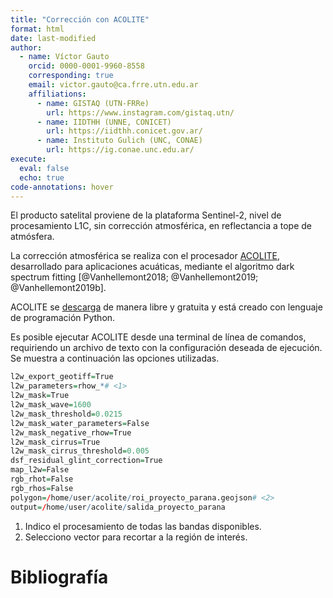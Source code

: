 ```yaml
---
title: "Corrección con ACOLITE"
format: html
date: last-modified
author:
  - name: Víctor Gauto
    orcid: 0000-0001-9960-8558
    corresponding: true
    email: victor.gauto@ca.frre.utn.edu.ar
    affiliations:
      - name: GISTAQ (UTN-FRRe)
        url: https://www.instagram.com/gistaq.utn/
      - name: IIDTHH (UNNE, CONICET)
        url: https://iidthh.conicet.gov.ar/
      - name: Instituto Gulich (UNC, CONAE)
        url: https://ig.conae.unc.edu.ar/
execute:
  eval: false
  echo: true
code-annotations: hover
---
```


El producto satelital proviene de la plataforma Sentinel-2, nivel de procesamiento L1C, sin corrección atmosférica, en reflectancia a tope de atmósfera.

La corrección atmosférica se realiza con el procesador [ACOLITE](https://github.com/acolite/acolite), desarrollado para aplicaciones acuáticas, mediante el algoritmo dark spectrum fitting [@Vanhellemont2018; @Vanhellemont2019; @Vanhellemont2019b].

ACOLITE se [descarga](https://github.com/acolite/acolite/releases) de manera libre y gratuita y está creado con lenguaje de programación Python.

Es posible ejecutar ACOLITE desde una terminal de línea de comandos, requiriendo un archivo de texto con la configuración deseada de ejecución. Se muestra a continuación las opciones utilizadas.

```r
l2w_export_geotiff=True
l2w_parameters=rhow_*# <1>
l2w_mask=True
l2w_mask_wave=1600
l2w_mask_threshold=0.0215
l2w_mask_water_parameters=False
l2w_mask_negative_rhow=True
l2w_mask_cirrus=True
l2w_mask_cirrus_threshold=0.005
dsf_residual_glint_correction=True
map_l2w=False
rgb_rhot=False
rgb_rhos=False
polygon=/home/user/acolite/roi_proyecto_parana.geojson# <2>
output=/home/user/acolite/salida_proyecto_parana
```
1. Indico el procesamiento de todas las bandas disponibles.
2. Selecciono vector para recortar a la región de interés.

# Bibliografía

::: {#refs}
:::
